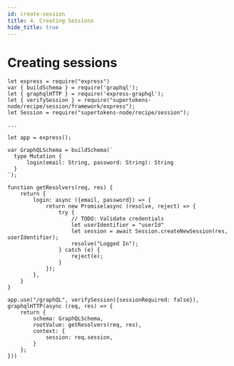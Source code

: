 ```yaml
---
id: create-session
title: 4. Creating Sessions
hide_title: true
---
```


# Creating sessions

```tsx
let express = require("express")
var { buildSchema } = require('graphql');
let { graphqlHTTP } = require('express-graphql');
let { verifySession } = require("supertokens-node/recipe/session/framework/express");
let Session = require("supertokens-node/recipe/session");

...

let app = express();

var GraphQLSchema = buildSchema(`
  type Mutation {
      login(email: String, password: String): String
  }
`);

function getResolvers(req, res) {
    return {
        login: async ({email, password}) => {
            return new Promise(async (resolve, reject) => {
                try {
                    // TODO: Validate credentials
                    let userIdentifier = "userId"
                    let session = await Session.createNewSession(res, userIdentifier);
                    resolve("Logged In");
                } catch (e) {
                    reject(e);
                }
            });
        },
    }
}

app.use("/graphQL", verifySession({sessionRequired: false}), graphqlHTTP(async (req, res) => {
    return {
        schema: GraphQLSchema,
        rootValue: getResolvers(req, res),
        context: {
            session: req.session,
        }
    };
}))
```
